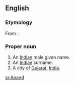 {{wikipedia}}
==English==

===Etymology===
From {{etyl|sa}} {{term|आनंद|tr=anand||joy, delight, pleasure}}.

===Proper noun===
{{en-proper noun}}

# An [[Indian]] male given name.
# An [[Indian]] surname.
# A city of [[Gujarat]], [[India]].

[[sr:Anand]]